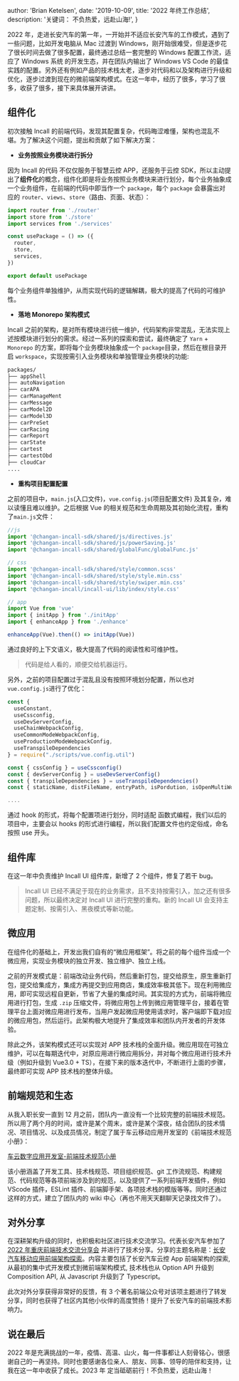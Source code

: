 
  author: 'Brian Ketelsen',
  date: '2019-10-09',
  title: '2022 年终工作总结',
  description: '关键词： 不负热爱，远赴山海!',
}


2022 年，走进长安汽车的第一年，一开始并不适应长安汽车的工作模式，遇到了一些问题，比如开发电脑从 Mac 过渡到 Windows，刚开始很难受，但是逐步花了很长时间去做了很多配置，最终通过总结一套完整的 Windows 配置工作流，适应了 Windows 系统 的开发生态，并在团队内输出了 Windows VS Code 的最佳实践的配置。另外还有例如产品的技术栈太老，逐步对代码和以及架构进行升级和优化，逐步过渡到现在的微前端架构模式。在这一年中，经历了很多，学习了很多，收获了很多，接下来具体展开讲讲。

## 组件化

初次接触 Incall 的前端代码，发现其配置复杂，代码晦涩难懂，架构也混乱不堪。为了解决这个问题，提出和贡献了如下解决方案：

- **业务按照业务模块进行拆分**

因为 Incall 的代码 不仅仅服务于智慧云控 APP，还服务于云控 SDK，所以主动提出了**组件化**的概念，组件化即是将业务按照业务模块来进行划分，每个业务抽象成一个业务组件，在前端的代码中即当作一个 `package`，每个 `package` 会暴露出对应的 `router`、`views`、`store`（路由、页面、状态）：

```js
import router from './router'
import store from './store'
import services from './services'

const usePackage = () => ({
  router,
  store,
  services,
})

export default usePackage
```

每个业务组件单独维护，从而实现代码的逻辑解耦，极大的提高了代码的可维护性。

- **落地 Monorepo 架构模式**

Incall 之前的架构，是对所有模块进行统一维护，代码架构非常混乱，无法实现上述按模块进行划分的需求。经过一系列的探索和尝试，最终确定了 `Yarn` + `Monorepo` 的方案，即将每个业务模块抽象成一个 `package`目录，然后在根目录开启 `workspace`，实现按需引入业务模块和单独管理业务模块的功能:

```bash
packages/
├── appShell
├── autoNavigation
├── carAPA
├── carManageMent
├── carMessage
├── carModel2D
├── carModel3D
├── carPreSet
├── carRacing
├── carReport
├── carState
├── cartest
├── cartestObd
├── cloudCar
....
```

- **重构项目配置配置**

之前的项目中，`main.js`(入口文件)，`vue.config.js`(项目配置文件) 及其复杂，难以读懂且难以维护。之后根据 Vue 的相关规范和生命周期及其初始化流程，重构了`main.js`文件：

```js
//js
import '@changan-incall-sdk/shared/js/directives.js'
import '@changan-incall-sdk/shared/js/powerSaving.js'
import '@changan-incall-sdk/shared/globalFunc/globalFunc.js'

// css
import '@changan-incall-sdk/shared/style/common.scss'
import '@changan-incall-sdk/shared/style/style.min.css'
import '@changan-incall-sdk/shared/style/swiper.min.css'
import '@changan-incall/incall-ui/lib/index/style.css'

// app
import Vue from 'vue'
import { initApp } from './initApp'
import { enhanceApp } from './enhance'

enhanceApp(Vue).then(() => initApp(Vue))
```

通过良好的上下文语义，极大提高了代码的阅读性和可维护性。

> 代码是给人看的，顺便交给机器运行。

另外，之前的项目配置过于混乱且没有按照环境划分配置，所以也对 `vue.config.js`进行了优化：

```js
const {
  useConstant,
  useCssconfig,
  useDevServerConfig,
  useChainWebpackConfig,
  useCommonModeWebpackConfig,
  useProductionModeWebpackConfig,
  useTranspileDependencies
} = require("./scripts/vue.config.util")

const { cssConfig } = useCssconfig()
const { devServerConfig } = useDevServerConfig()
const { transpileDependencies } = useTranspileDependencies()
const { staticName, distFileName, entryPath, isPordution, isOpenMultiWorker } = useConstant()

....
```

通过 hook 的形式，将每个配置项进行划分，同时适配 函数式编程，我们以后的项目中，主要会以 hooks 的形式进行编程，所以我们配置文件也约定俗成，命名按照 use 开头。

## 组件库

在这一年中负责维护 Incall UI 组件库，新增了 2 个组件，修复了若干 bug。

> Incall UI 已经不满足于现在的业务需求，且不支持按需引入，加之还有很多问题，所以最终决定对 Incall UI 进行完整的重构。新的 Incall UI 会支持主题定制、按需引入、黑夜模式等新功能。

## 微应用

在组件化的基础上，开发出我们自有的“微应用框架”。将之前的每个组件当成一个微应用，实现业务模块的独立开发、独立维护、独立上线。

之前的开发模式是：前端改动业务代码，然后重新打包，提交给原生，原生重新打包，提交给集成方，集成方再提交到应用商店，集成效率极其低下。现在利用微应用，即可实现远程自更新，节省了大量的集成时间。其实现的方式为，前端将微应用进行打包，生成 `.zip` 压缩文件，将微应用包上传到微应用管理平台，接着在管理平台上面对微应用进行发布，当用户发起微应用使用请求时，客户端即下载对应的微应用包，然后运行。此架构极大地提升了集成效率和团队内开发者的开发体验。

除此之外，该架构模式还可以实现对 APP 技术栈的全面升级。微应用现在可独立维护，可以在每期迭代中，对原应用进行微应用拆分，并对每个微应用进行技术升级（例如升级到 Vue3.0 + TS），在接下来的版本迭代中，不断进行上面的步骤，最终即可实现 APP 技术栈的整体升级。

## 前端规范和生态

从我入职长安一直到 12 月之前，团队内一直没有一个比较完整的前端技术规范。所以用了两个月的时间，或许是某个周末，或许是某个深夜，结合团队的技术情况、项目情况、以及成员情况，制定了属于车云移动应用开发室的《前端技术规范小册》：

[车云数字应用开发室-前端技术规范小册](http://tspdemo.changan.com.cn/changanauto-front-end-standard/)

该小册涵盖了开发工具、技术栈规范、项目组织规范、git 工作流规范、构建规范、代码规范等各项前端涉及到的规范，以及提供了一系列前端开发插件，例如 VScode 插件，ESLint 插件、前端脚手架、各项技术栈的模版等等。同时还通过这样的方式，建立了团队内的 wiki 中心（再也不用天天翻聊天记录找文件了）。

## 对外分享

在深耕架构升级的同时，也积极和社区进行技术交流学习。代表长安汽车参加了[2022 年重庆前端技术交流分享会](https://zhuanlan.zhihu.com/p/581717444) 并进行了技术分享。分享的主题名称是：[长安汽车移动应用前端架构探索<span  class="i-carbon:play-outline inline-block vertical-middle ml-1 text-red-500" />](https://www.bilibili.com/video/BV1Nm4y1F7B9/?spm_id_from=333.999.0.0)。内容主要包括了长安汽车云控 App 前端架构的探索, 从最初的集中式开发模式到微前端架构模式, 技术栈也从 Option API 升级到 Composition API, 从 Javascript 升级到了 Typescript。

此次对外分享获得非常好的反馈，有 3 个著名前端公众号对该项主题进行了转发分享，同时也获得了社区内其他小伙伴的高度赞扬！提升了长安汽车的前端技术影响力。

## 说在最后

2022 年是充满挑战的一年，疫情、高温、山火，每一件事都让人刻骨铭心，很感谢自己的一再坚持。同时也要感谢各位亲人、朋友、同事、领导的陪伴和支持，让我在这一年中收获了成长。2023 年 定当砥砺前行！不负热爱，远赴山海！
